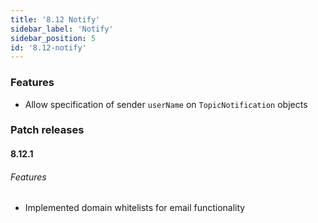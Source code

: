 ```yaml
---
title: '8.12 Notify'
sidebar_label: 'Notify'
sidebar_position: 5
id: '8.12-notify'
---
```


### Features

* Allow specification of sender `userName` on `TopicNotification` objects 

### Patch releases

#### 8.12.1

###### Features

* Implemented domain whitelists for email functionality 
